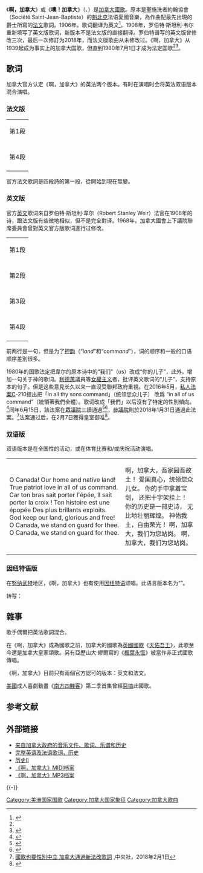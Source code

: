{{noteTA
| G1 = PoliticiansUK
| G2 = PP
| 1 = zh-hans:南方公园;zh-hant:南方公園;zh-cn:南方公园;zh-tw:南方四賤客;zh-hk:衰仔樂園;zh-mo:衰仔樂園;
| 2 = zh-tw:努納福特;zh-hk:努納武特; zh-cn:努纳武特;
| 3 = zh-tw:因努伊特; zh-cn:因纽特;
}}
{{Infobox Anthem
|title         = O Canada
|chinese_title = 啊，加拿大
|alt_title     = {{lang-fr|Ô Canada}}
|image         = O Canada.svg
|caption       = 《啊，加拿大》乐谱
|prefix        = 国歌
|country       = {{CAN}}
|composer      = [[卡力沙·拉瓦雷|卡力沙·拉瓦雷]]
|music_date    = 1880
|author        = {{le|阿多爾夫·貝西·盧提爾|Adolphe-Basile Routhier}}<small>（法文，1880年）</small><br />{{le|罗伯特·斯坦利·韋尔|Robert Stanley Weir}}<small>（英文，1908年）</small>
|adopted       = 1980
|until         =
|sound         = United States Navy Band - O Canada.ogg
|sound_title   = 啊，加拿大（[[美国海军乐队|美国海军乐队]]演奏版）
}}
{{listen
 | filename     = O Canada English Weir 1928.ogg
 | title        = 英语(1937)
 | description  ={{le|爱德华·强生（Edward Johson, 男高音）|Edward Johnson (tenor)|爱德华·强生}}演唱英文版1、2段 
 | format       = [[Ogg|Ogg]]
 | filename2    = O Canada French lyrics 1918.ogg
 | title2       = 法语(1918)
 | description2 =Quatuor Octave Pelletier演唱法文版1、4段 
 | format2      = [[Ogg|Ogg]]
 | filename3    = O Canada and God Save the King instrumental 1927.ogg
 | title3       = 伴奏(1927)
 | description3 =Percival Price演奏该国歌以及皇家颂歌 
 | format3      = [[Ogg|Ogg]]
 | filename4    = United States Navy Band - O Canada.ogg
 | title4       = 伴奏（2003）
 | description4 =[[美国海军乐队|美国海军乐队]]演奏 
 | format4      = [[Ogg|Ogg]]
 | filename5    = O Canada instrumental 1916.ogg
 | title5       = 伴奏(1916)
 | description5 = 
 | format5      = [[Ogg|Ogg]]
 | filename6    = O Canada.ogg
 | title6       = 钢琴演奏
 | description6 = 
 | format6      = [[Ogg|Ogg]]
}}
《'''啊，加拿大'''》或《'''噢！加拿大'''》（{{lang-en|O Canada}}、{{lang-fr|Ô Canada}}）是[[加拿大|加拿大]][[國歌|國歌]]。原本是聖施洗者約翰協會（Société Saint-Jean-Baptiste）的[[魁北克|魁北克]]法语愛國音樂，為{{le|卡力沙·拉瓦雷|Calixa Lavallée}}作曲配最先出現的{{le|阿多爾夫·貝西·盧提爾|Adolphe-Basile Routhier}}爵士所寫的[[法文|法文]]歌詞。1906年，歌词翻译为英文<ref name=DCHOCanada>{{cite web| url=http://www.pch.gc.ca/eng/1359402373291/1359402467746| last=Department of Canadian Heritage| authorlink=Department of Canadian Heritage| title=Canadian Heritage – National Anthem: O Canada| publisher=Queen's Printer for Canada| accessdate=| archive-date=2016-01-12| archive-url=https://web.archive.org/web/20160112205614/http://www.pch.gc.ca/eng/1359402373291/1359402467746| dead-url=no}}</ref>。1908年，罗伯特·斯坦利·韦尔重新填写了英文版歌词，新版本不是法文版的直接翻译。罗伯特谱写的英文版曾修改三次，最后一次修訂为2018年，而法文版歌曲从未修改过。《啊，加拿大》从1939起成为事实上的加拿大国歌，但直到1980年7月1日才成为法定国歌<ref name=DCHOCanada/><ref>{{cite book|last=DeRocco|first=David|title=From sea to sea to sea : a newcomer's guide to Canada|year=2008|publisher=Full Blast Productions|isbn=978-0-9784738-4-6|pages=121–122}}</ref>。

== 歌词 ==

加拿大官方认定《啊，加拿大》的英法两个版本。有时在演唱时会将英法双语版本混合演唱。

=== 法文版 ===

{| BORDER="0"
| colspan="2" |第1段
|-----
| {{lang|fr|Ô Canada! Terre de nos aïeux,<br />Ton front est ceint de fleurons glorieux!<br />Car ton bras sait porter l'épée,<br />Il sait porter la croix!<br />Ton histoire est une épopée<br />Des plus brillants exploits.<br />Et ta valeur de foi trempée<br />Protégera nos foyers et nos droits;<br />Protégera nos foyers et nos droits.}}
| 啊，加拿大！我們的祖先土地，<br />光榮的花冠戴在你頭上！<br />你的手中拿著寶劍，<br />還把十字架掛上！<br />你的歷史是一部史詩，<br />無比地壯麗輝煌。<br />你的勇武沉浸于信仰，<br />英勇地捍衛權利保家鄉；<br />英勇地捍衛權利保家鄉。
|-
| colspan="2" |第4段
|-
|{{lang|fr|
Amour sacré du trône et de l'autel,<br />
Remplis nos cœurs de ton souffle immortel!<br />
Parmi les races étrangères,<br />
Notre guide est la loi :<br />
Sachons être un peuple de frères,<br />
Sous le joug de la foi.<br />
Et répétons, comme nos pères,<br />
Le cri vainqueur : "Pour le Christ et le roi!"<br />
Le cri vainqueur : "Pour le Christ et le roi!"}}
|
神圣的爱，宝座和祭坛，<br />
以你永生的气息填满我们的心！<br />
在异国他乡的民族中，<br />
法律是我们的指南：<br />
让我们知道如何成为兄弟的人，<br />
背負起信仰。<br />
再一遍，像我们的父亲一样，<br />
胜利口号：“为基督和国王！”<br />
胜利口号：“为基督和国王！”
|}

官方法文歌詞是四段詩的第一段，從開始到現在無變。

=== 英文版 ===
官方[[英文|英文]]歌词來自罗伯特·斯坦利·韋尔（Robert Stanley Weir）法官在1908年的诗，跟法文版有些微地相似，但不是完全對译。1968年，加拿大國會上下議院聯席委員會曾對英文官方版歌词進行过修改。
{| BORDER="0"
| colspan="2" |第1段
|-----
| {{lang|en|
O Canada! Our home and native land!<br />
True patriot love, in all of us command.<br />
With glowing hearts we see thee rise,<br />The True North strong and free!
<br />From far and wide, O Canada,<br />
We stand on guard for thee.<br />
God keep our land, glorious and free!<br />
O Canada, we stand on guard for thee.<br />
O Canada, we stand on guard for thee.}}
| 啊，加拿大，吾家园吾故土！<br />爱国真心，统领您众儿女。<br />心怀赤诚，看您崛起，<br />真北之邦自由强壮！<br />无远弗届，啊，加拿大，<br />我们为您站着岗。<br />神佑我土，自由荣光！<br />啊，加拿大，我们为您站岗。<br />啊，加拿大，我们为您站岗。
|-
| colspan="2" |第2段
|-
|{{lang|en|
O Canada! Where pines and maples grow.<br />
Great prairies spread and lordly rivers flow.<br />
How dear to us thy broad domain,<br />
From East to Western sea.<br />
Thou land of hope for all who toil!<br />
Thou True North, strong and free!<br />
God keep our land glorious and free!<br />
O Canada, we stand on guard for thee.<br />
O Canada, we stand on guard for thee.}}
|
哦，加拿大！松枫生长的地方。<br />
辽阔大草原蔓延着，庄严河流流淌着。<br />
你广阔领域多么珍贵对我们，<br />
从东海到西海。<br />
你是所有劳动者的希望之地，<br />
你是真正北方，自由强壮！<br />
神佑我土，自由荣光！<br />啊，加拿大，我们为您站岗。<br />啊，加拿大，我们为您站岗。
|-
| colspan="3" |第3段
|-
|{{lang|en|
O Canada! Beneath thy shining skies<br />
May stalwart sons and gentle maidens rise,<br />
To keep thee steadfast through the years<br />
From east to western sea,<br />
Our own beloved native land!<br />
Our True North, strong and free!<br />
God keep our land glorious and free<br />
O Canada, we stand on guard for thee.<br />
O Canada, we stand on guard for thee.}}
|
哦，加拿大！在你灿烂天空下<br />
愿坚定儿子和温柔少女奋起，<br />
保持你坚定通过多年<br />
从东方到西海<br />
我们的珍爱乡土！<br />
我们真北之邦, 自由强壮!<br />
神佑我土，自由荣光！<br />啊，加拿大，我们为您站岗。<br />啊，加拿大，我们为您站岗。
|-
| colspan="4" |第4段
|-
|{{lang|en|Ruler supreme, who hearest humble prayer,<br />
Hold our dominion within thy loving care;<br />
Help us to find, O God, in thee<br />
A lasting, rich reward,<br />
As waiting for the better Day,<br />
We ever stand on guard.<br />
God keep our land glorious and free<br />
O Canada, we stand on guard for thee.<br />
O Canada, we stand on guard for thee.}}
|
君主听见我们的谦卑祈祷，<br />
把我们的自治权保持你爱心中；<br />
上帝，请帮助我们在你里面找到<br />
永远而丰厚的报酬，<br />
等待着美好的日子，<br />
我们永远保持站岗。<br />
神佑我土，自由荣光！<br />啊，加拿大，我们为您站岗。<br />啊，加拿大，我们为您站岗。
|}

前两行是一句，但是为了[[押韵|押韵]]（“l''and''”和“comm''and''”），词的顺序和一般的口语顺序差別很多。

1980年的国歌法定把韋尔的原本诗中的“我们”（us）改成“你的儿子”，此外，增加一句关于神的歌词。[[利德蕙|利德蕙]]議員等[[女權主义|女權主义]]者，批评英文歌词的“儿子”，支持原本的句子。但是这些意見长久以来一直沒受聯邦政府重視。在2016年5月，[[私人法案|私人法案]]C-210提出把「in all thy sons command」（统领您众儿子） 改爲 “in all of us command”（統領著我們全體）。歌词改成「我們」以后沒有了特定的性別傾向。<ref>{{Cite web|url=http://www.parl.gc.ca/LEGISInfo/BillDetails.aspx?Language=E&Mode=1&billId=8068817|title=LEGISinfo - Private Member’s Bill C-210 (42-1)|website=www.parl.gc.ca|access-date=2016-06-06|archive-date=2017-05-01|archive-url=https://web.archive.org/web/20170501213024/http://www.parl.gc.ca/LegisInfo/BillDetails.aspx?billId=8068817&Language=E&Mode=1|dead-url=no}}</ref>同年6月15日，該法案在[[加拿大众议院|眾議院]]三讀通過<ref>{{Cite news| title=Dying MP's gender-neutral O Canada bill passes final Commons vote| publisher=CBC| date=2016-06-15| url=http://www.cbc.ca/news/politics/belanger-o-canada-gender-lyrics-bill-1.3636348| accessdate=2016-06-15| archive-date=2020-12-30| archive-url=https://web.archive.org/web/20201230043627/https://www.cbc.ca/news/politics/belanger-o-canada-gender-lyrics-bill-1.3636348| dead-url=no}}</ref><ref>{{Cite web |url=https://theinitium.com/article/20160616-dailynews-canada-national-anthem/ |title=存档副本 |accessdate=2016-06-24 |archive-date=2020-08-25 |archive-url=https://web.archive.org/web/20200825002553/https://theinitium.com/article/20160616-dailynews-canada-national-anthem/ |dead-url=no }}</ref>，[[加拿大參議院|參議院]]則於2018年1月31日通過此法案。<ref>[http://www.cna.com.tw/news/firstnews/201802010125-1.aspx 國歌也要性別中立 加拿大通過新法改歌詞] {{Wayback|url=http://www.cna.com.tw/news/firstnews/201802010125-1.aspx |date=20180916134131 }},中央社，2018年2月1日</ref>法案通过后，在2月7日獲得皇室御准<ref>{{cite web|url=http://www.cbc.ca/news/politics/o-canada-gender-neutral-melanie-joly-1.4524764|title=O Canada now officially gender neutral after bill receives royal assent|work=CBC News|last=Tasker|first=John Paul|date=2018-02-07|accessdate=2018-02-07|archive-date=2020-11-09|archive-url=https://web.archive.org/web/20201109034330/https://www.cbc.ca/news/politics/o-canada-gender-neutral-melanie-joly-1.4524764|dead-url=no}}</ref>。

===双语版===
双语版本是在全国性的活动，或在体育比赛和/或庆祝活动演唱。
{| class="prettytable"
|-
! !! 
|-
|<poem>{{en icon}}O Canada! Our home and native land!
{{en icon}}True patriot love in all of us command.
{{fr icon}}Car ton bras sait porter l'épée,
{{fr icon}}Il sait porter la croix !
{{fr icon}}Ton histoire est une épopée
{{fr icon}}Des plus brillants exploits.
{{en icon}}God keep our land, glorious and free!
{{en icon}}O Canada, we stand on guard for thee.
{{en icon}}O Canada, we stand on guard for thee.</poem>|| <poem>啊，加拿大，吾家园吾故土！
爱国真心，统领您众儿女。
你的手中拿着宝剑，
还把十字架挂上！
你的历史是一部史诗，
无比地壮丽辉煌。
神佑我土，自由荣光！
啊，加拿大，我们为您站岗。
啊，加拿大，我们为您站岗。</poem>

|}

=== 因纽特语版 ===
在[[努纳武特|努纳武特]]地区，《啊，加拿大》也有使用[[因纽特语|因纽特语]]颂唱。此语言版本名为“{{lang|iu|O'Kanata}}”。

{{lang|iu|
'''ᐆ ᑲᓇᑕ (O'Kanata)'''

:ᐆ ᑲᓇᑕ! ᓇᖕᒥᓂ ᓄᓇᕗᑦ!
:ᐱᖁᔭᑏ ᓇᓚᑦᑎᐊᖅᐸᕗᑦ.
:ᐊᖏᒡᓕᕙᓪᓕᐊᔪᑎ,
:ᓴᙱᔪᓗᑎᓪᓗ.
:ᓇᖏᖅᐳᒍ, ᐆ ᑲᓇᑕ,
:ᒥᐊᓂᕆᑉᓗᑎ.
:ᐆ ᑲᓇᑕ! ᓄᓇᑦᓯᐊ!
:ᓇᖏᖅᐳᒍ ᒥᐊᓂᕆᑉᓗᑎ,
:ᐆ ᑲᓇᑕ, ᓴᓚᒋᔭᐅᖁᓇ!
}}
转写：

{{lang|iu|
:Uu Kanata! nangmini nunavut!
:Piqujatii nalattiaqpavut.
:Angiglivalliajuti,
:Sanngijulutillu.
:Nangiqpugu, Uu Kanata,
:Mianiripluti.
:Uu Kanata! nunatsia!
:Nangiqpugu mianiripluti,
:Uu Kanata, salagijauquna!
}}

== 雜事 ==
歌手偶爾把英法歌詞混合。

在《啊，加拿大》成為國歌之前，加拿大的國歌為[[英國國歌|英國國歌]]《[[天佑吾王|天佑吾王]]》，此歌至今還是加拿大皇家頌歌。另有亞歷山大·繆爾寫的《[[楓葉永恆|楓葉永恆]]》被當作非正式國歌傳唱。

《啊，加拿大》目前只有兩個官方認可的版本：英文和法文。

[[美國|美國]]成人喜劇動畫《[[南方四賤客|南方四賤客]]》第二季首集曾經[[惡搞|惡搞]]此國歌。

== 参考文献 ==
{{Reflist}}

== 外部链接 ==

* [https://www.canada.ca/en/canadian-heritage/services/anthems-canada.html 来自加拿大政府的音乐文件、歌词、乐谱和历史]{{Wayback|url=https://www.canada.ca/en/canadian-heritage/services/anthems-canada.html |date=20210109073409 }}
* [http://www.nationalanthems.info/ca.htm 完整英语及法语歌词，历史]{{Wayback|url=http://www.nationalanthems.info/ca.htm |date=20201108095802 }}
* [http://www3.sympatico.ca/goweezer/canada/cananhist.htm 历史II]{{Wayback|url=http://www3.sympatico.ca/goweezer/canada/cananhist.htm |date=20191220130319 }}
* [https://web.archive.org/web/20050907110429/http://www.virtualsheetmusic.com/MIDI/Miscellaneous/CanadaAnthemBQuartet/01O_Canada.mid 《啊，加拿大》MIDI档案]
* [https://web.archive.org/web/20050907110424/http://www.xav.com/scripts/search/test/binaries/Oh_Canada.mp3 《啊，加拿大》MP3档案]

{{-}}
{{加拿大主題}}
{{美洲各國家和地區国歌}}

[[Category:美洲国家国歌|Category:美洲国家国歌]]

[[Category:加拿大国家象征|Category:加拿大国家象征]]
[[Category:加拿大歌曲|Category:加拿大歌曲]]